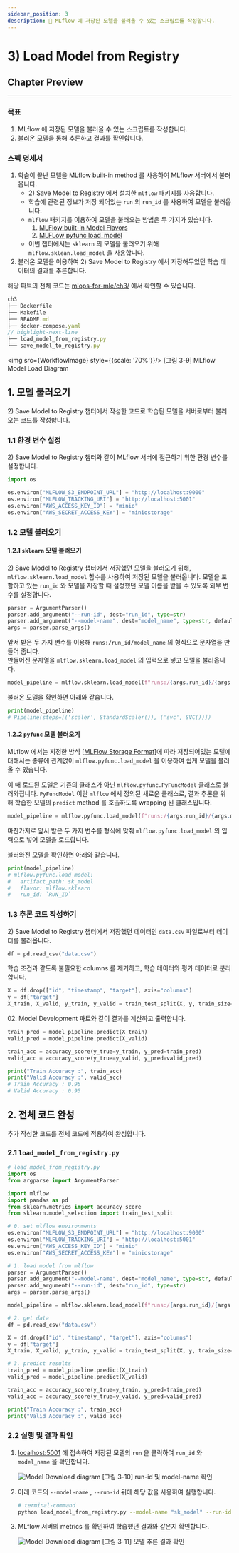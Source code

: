 ```yaml
---
sidebar_position: 3
description: 📌 MLflow 에 저장된 모델을 불러올 수 있는 스크립트를 작성합니다.
---
```

# 3) Load Model from Registry

<PreviewDescription>

## Chapter Preview
---
### 목표

1. MLflow 에 저장된 모델을 불러올 수 있는 스크립트를 작성합니다.
2. 불러온 모델을 통해 추론하고 결과를 확인합니다.

### 스펙 명세서

1. 학습이 끝난 모델을 MLflow built-in method 를 사용하여 MLflow 서버에서 불러옵니다.
    - <Chapter>2) Save Model to Registry</Chapter> 에서 설치한 <code>mlflow</code> 패키지를 사용합니다.
    - 학습에 관련된 정보가 저장 되어있는 `run` 의 `run_id` 를 사용하여 모델을 불러옵니다.
    - `mlflow` 패키지를 이용하여 모델을 불러오는 방법은 두 가지가 있습니다.
        1. [MLFlow built-in Model Flavors](https://www.mlflow.org/docs/latest/models.html#built-in-model-flavors)
        2. [MLFLow pyfunc load_model](https://mlflow.org/docs/latest/python_api/mlflow.pyfunc.html#mlflow.pyfunc.load_model)
    - 이번 챕터에서는 `sklearn` 의 모델을 불러오기 위해 `mlflow.sklean.load_model` 을 사용합니다.
2. 불러온 모델을 이용하여 <Chapter>2) Save Model to Registry</Chapter> 에서 저장해두었던 학습 데이터의 결과를 추론합니다.


</PreviewDescription>

<BrowserWindow url="https://github.com/mlops-for-mle/mlops-for-mle/tree/main/ch3">

해당 파트의 전체 코드는 [mlops-for-mle/ch3/](https://github.com/mlops-for-mle/mlops-for-mle/tree/main/ch3) 에서 확인할 수 있습니다.

```js
ch3
├── Dockerfile
├── Makefile
├── README.md
├── docker-compose.yaml
// highlight-next-line
├── load_model_from_registry.py
└── save_model_to_registry.py
```

</BrowserWindow>


<div name='hi' style={{textAlign: 'center'}}>

<img src={WorkflowImage} style={{scale: '70%'}}/>
[그림 3-9] MLflow Model Load Diagram
</div>


## 1.  모델 불러오기

<Chapter>2) Save Model to Registry</Chapter> 챕터에서 작성한 코드로 학습된 모델을 서버로부터 불러오는 코드를 작성합니다.

### 1.1 환경 변수 설정

<Chapter>2) Save Model to Registry</Chapter> 챕터와 같이 MLflow 서버에 접근하기 위한 환경 변수를 설정합니다.

```python
import os

os.environ["MLFLOW_S3_ENDPOINT_URL"] = "http://localhost:9000"
os.environ["MLFLOW_TRACKING_URI"] = "http://localhost:5001"
os.environ["AWS_ACCESS_KEY_ID"] = "minio"
os.environ["AWS_SECRET_ACCESS_KEY"] = "miniostorage"
```

### 1.2 모델 불러오기

#### 1.2.1 `sklearn` 모델 불러오기

<Chapter>2) Save Model to Registry</Chapter> 챕터에서 저장했던 모델을 불러오기 위해, <code>mlflow.sklearn.load_model</code> 함수를 사용하여 저장된 모델을 불러옵니다. 
모델을 포함하고 있는 <code>run_id</code> 와 모델을 저장할 때 설정했던 모델 이름을 받을 수 있도록 외부 변수를 설정합니다.

```python
parser = ArgumentParser()
parser.add_argument("--run-id", dest="run_id", type=str)
parser.add_argument("--model-name", dest="model_name", type=str, default="sk_model")
args = parser.parse_args()
```

앞서 받은 두 가지 변수를 이용해 `runs:/run_id/model_name` 의 형식으로 문자열을 만들어 줍니다.  
만들어진 문자열을 `mlflow.sklearn.load_model` 의 입력으로 넣고 모델을 불러옵니다.

```python
model_pipeline = mlflow.sklearn.load_model(f"runs:/{args.run_id}/{args.model_name}")
```

불러온 모델을 확인하면 아래와 같습니다.

```python
print(model_pipeline)
# Pipeline(steps=[('scaler', StandardScaler()), ('svc', SVC())])
```

#### 1.2.2 `pyfunc` 모델 불러오기

MLflow 에서는 지정한 방식 [[MLFlow Storage Format](https://www.mlflow.org/docs/latest/models.html#storage-format)]에 따라 저장되어있는 모델에 대해서는 종류에 관계없이 `mlflow.pyfunc.load_model` 을 이용하여 쉽게 모델을 불러올 수 있습니다.

이 때 로드된 모델은 기존의 클래스가 아닌 `mlflow.pyfunc.PyFuncModel` 클래스로 불러와집니다. `PyFuncModel` 이란 `mlflow` 에서 정의된 새로운 클래스로, 결과 추론을 위해 학습한 모델의 `predict` method 를 호출하도록 wrapping 된 클래스입니다.

```python
model_pipeline = mlflow.pyfunc.load_model(f"runs:/{args.run_id}/{args.model_name}")
```

마찬가지로 앞서 받은 두 가지 변수를 형식에 맞춰 `mlflow.pyfunc.load_model` 의 입력으로 넣어 모델을 로드합니다.

불러와진 모델을 확인하면 아래와 같습니다.

```python
print(model_pipeline)
# mlflow.pyfunc.load_model:
#   artifact_path: sk_model
#   flavor: mlflow.sklearn
#   run_id: `RUN_ID`
```

### 1.3 추론 코드 작성하기

<Chapter>2) Save Model to Registry</Chapter> 챕터에서 저장했던 데이터인 <code>data.csv</code> 파일로부터 데이터를 불러옵니다.

```python
df = pd.read_csv("data.csv")
```

학습 조건과 같도록 불필요한 columns 를 제거하고, 학습 데이터와 평가 데이터로 분리합니다.

```python
X = df.drop(["id", "timestamp", "target"], axis="columns")
y = df["target"]
X_train, X_valid, y_train, y_valid = train_test_split(X, y, train_size=0.8, random_state=2022)
```

<Part>02. Model Development</Part> 파트와 같이 결과를 계산하고 출력합니다.

```python
train_pred = model_pipeline.predict(X_train)
valid_pred = model_pipeline.predict(X_valid)

train_acc = accuracy_score(y_true=y_train, y_pred=train_pred)
valid_acc = accuracy_score(y_true=y_valid, y_pred=valid_pred)

print("Train Accuracy :", train_acc)
print("Valid Accuracy :", valid_acc)
# Train Accuracy : 0.95
# Valid Accuracy : 0.95
```

## 2. 전체 코드 완성

추가 작성한 코드를 전체 코드에 적용하여 완성합니다.

### 2.1 `load_model_from_registry.py`

```python  title="load_model_from_registry.py"
# load_model_from_registry.py
import os
from argparse import ArgumentParser

import mlflow
import pandas as pd
from sklearn.metrics import accuracy_score
from sklearn.model_selection import train_test_split

# 0. set mlflow environments
os.environ["MLFLOW_S3_ENDPOINT_URL"] = "http://localhost:9000"
os.environ["MLFLOW_TRACKING_URI"] = "http://localhost:5001"
os.environ["AWS_ACCESS_KEY_ID"] = "minio"
os.environ["AWS_SECRET_ACCESS_KEY"] = "miniostorage"

# 1. load model from mlflow
parser = ArgumentParser()
parser.add_argument("--model-name", dest="model_name", type=str, default="sk_model")
parser.add_argument("--run-id", dest="run_id", type=str)
args = parser.parse_args()

model_pipeline = mlflow.sklearn.load_model(f"runs:/{args.run_id}/{args.model_name}")

# 2. get data
df = pd.read_csv("data.csv")

X = df.drop(["id", "timestamp", "target"], axis="columns")
y = df["target"]
X_train, X_valid, y_train, y_valid = train_test_split(X, y, train_size=0.8, random_state=2022)

# 3. predict results
train_pred = model_pipeline.predict(X_train)
valid_pred = model_pipeline.predict(X_valid)

train_acc = accuracy_score(y_true=y_train, y_pred=train_pred)
valid_acc = accuracy_score(y_true=y_valid, y_pred=valid_pred)

print("Train Accuracy :", train_acc)
print("Valid Accuracy :", valid_acc)
```

### 2.2 실행 및 결과 확인

1. [localhost:5001](http://localhost:5001) 에 접속하여 저장된 모델의 `run` 을 클릭하여 `run_id` 와 `model_name` 을 확인합니다.
    <div style={{textAlign: 'center'}}>

    ![Model Download diagram](./img/model-registry-10.png)
    [그림 3-10] run-id 및 model-name 확인
    </div>    
2. 아래 코드의 `--model-name` , `--run-id` 뒤에 해당 값을 사용하여 실행합니다.
    
    ```bash
    # terminal-command
    python load_model_from_registry.py --model-name "sk_model" --run-id "RUN_ID"
    ```
    
3. MLflow 서버의 metrics 를 확인하여 학습했던 결과와 같은지 확인합니다.
    <div style={{textAlign: 'center'}}>

    ![Model Download diagram](./img/model-registry-11.png)
    [그림 3-11] 모델 추론 결과 확인
    </div>
